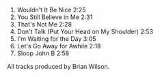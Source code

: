 1. Wouldn't It Be Nice 2:25
2. You Still Believe in Me 2:31
3. That's Not Me 2:28
4. Don't Talk (Put Your Head on My Shoulder) 2:53
5. I'm Waiting for the Day 3:05
6. Let's Go Away for Awhile 2:18
7. Sloop John B 2:58

All tracks produced by Brian Wilson.
